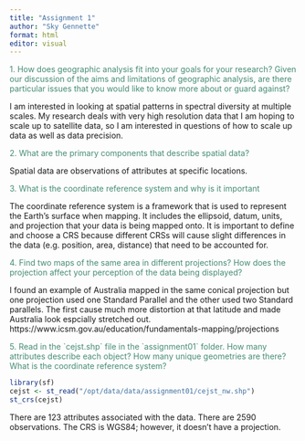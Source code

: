 ```yaml
---
title: "Assignment 1"
author: "Sky Gennette"
format: html
editor: visual
---
```


::: {style="color:#458B74"}
1\. How does geographic analysis fit into your goals for your research? Given our discussion of the aims and limitations of geographic analysis, are there particular issues that you would like to know more about or guard against?
:::

I am interested in looking at spatial patterns in spectral diversity at multiple scales. My research deals with very high resolution data that I am hoping to scale up to satellite data, so I am interested in questions of how to scale up data as well as data precision.

::: {style="color:#458B74"}
2\. What are the primary components that describe spatial data?
:::

Spatial data are observations of attributes at specific locations.

::: {style="color:#458B74"}
3\. What is the coordinate reference system and why is it important
:::

The coordinate reference system is a framework that is used to represent the Earth's surface when mapping. It includes the ellipsoid, datum, units, and projection that your data is being mapped onto. It is important to define and choose a CRS because different CRSs will cause slight differences in the data (e.g. position, area, distance) that need to be accounted for.

::: {style="color:#458B74"}
4\. Find two maps of the same area in different projections? How does the projection affect your perception of the data being displayed?
:::

I found an example of Australia mapped in the same conical projection but one projection used one Standard Parallel and the other used two Standard parallels. The first cause much more distortion at that latitude and made Australia look espcially stretched out. https://www.icsm.gov.au/education/fundamentals-mapping/projections

::: {style="color:#458B74"}
5\. Read in the \`cejst.shp\` file in the \`assignment01\` folder. How many attributes describe each object? How many unique geometries are there? What is the coordinate reference system?
:::

```r
library(sf)
cejst <- st_read("/opt/data/data/assignment01/cejst_nw.shp")
st_crs(cejst)
```

There are 123 attributes associated with the data. There are 2590 observations. The CRS is WGS84; however, it doesn't have a projection.
